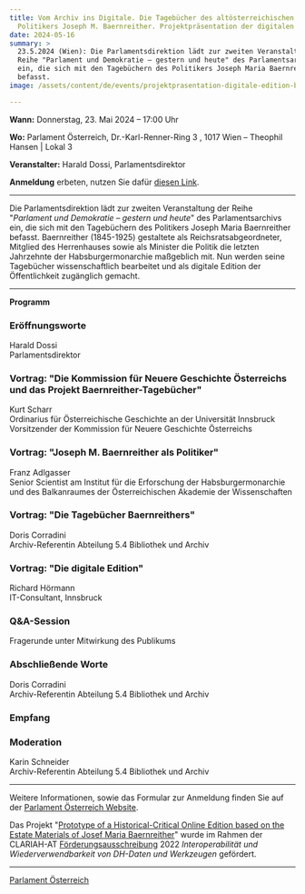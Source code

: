 ```yaml
---
title: Vom Archiv ins Digitale. Die Tagebücher des altösterreichischen
  Politikers Joseph M. Baernreither. Projektpräsentation der digitalen Edition.
date: 2024-05-16
summary: >
  23.5.2024 (Wien): Die Parlamentsdirektion lädt zur zweiten Veranstaltung der
  Reihe "Parlament und Demokratie – gestern und heute" des Parlamentsarchivs
  ein, die sich mit den Tagebüchern des Politikers Joseph Maria Baernreither
  befasst.
image: /assets/content/de/events/projektprasentation-digitale-edition-baernreither/image.png

---
```


**Wann:** Donnerstag, 23. Mai 2024 – 17:00 Uhr

**Wo:** Parlament Österreich, Dr.-Karl-Renner-Ring 3 , 1017 Wien – Theophil Hansen | Lokal 3

**Veranstalter:** Harald Dossi, Parlamentsdirektor

**Anmeldung** erbeten, nutzen Sie dafür [diesen Link](https://www.parlament.gv.at/erleben/veranstaltungen/F516DFB84B9051ED85B89CDC3A8AB7F5?selectedtab=anmeldung).

***

Die Parlamentsdirektion lädt zur zweiten Veranstaltung der Reihe "*Parlament und Demokratie – gestern und heute*" des Parlamentsarchivs ein, die sich mit den Tagebüchern des Politikers Joseph Maria Baernreither befasst. Baernreither (1845-1925) gestaltete als Reichsratsabgeordneter, Mitglied des Herrenhauses sowie als Minister die Politik die letzten Jahrzehnte der Habsburgermonarchie maßgeblich mit. Nun werden seine Tagebücher wissenschaftlich bearbeitet und als digitale Edition der Öffentlichkeit zugänglich gemacht.

***

**Programm**

### Eröffnungsworte

Harald Dossi\
Parlamentsdirektor

### Vortrag: "Die Kommission für Neuere Geschichte Österreichs und das Projekt Baernreither-Tagebücher"

Kurt Scharr\
Ordinarius für Österreichische Geschichte an der Universität Innsbruck\
Vorsitzender der Kommission für Neuere Geschichte Österreichs

### Vortrag: "Joseph M. Baernreither als Politiker"

Franz Adlgasser\
Senior Scientist am Institut für die Erforschung der Habsburgermonarchie und des Balkanraumes der Österreichischen Akademie der Wissenschaften

### Vortrag: "Die Tagebücher Baernreithers"

Doris Corradini\
Archiv-Referentin Abteilung 5.4 Bibliothek und Archiv

### Vortrag: "Die digitale Edition"

Richard Hörmann\
IT-Consultant, Innsbruck

### Q\&A-Session

Fragerunde unter Mitwirkung des Publikums

### Abschließende Worte

Doris Corradini\
Archiv-Referentin Abteilung 5.4 Bibliothek und Archiv

### Empfang

### Moderation

Karin Schneider\
Archiv-Referentin Abteilung 5.4 Bibliothek und Archiv

***

Weitere Informationen, sowie das Formular zur Anmeldung finden Sie auf der [Parlament Österreich Website](https://www.parlament.gv.at/erleben/veranstaltungen/F516DFB84B9051ED85B89CDC3A8AB7F5?selectedtab=inhalt).

Das Projekt "[Prototype of a Historical-Critical Online Edition based on the Estate Materials of Josef Maria Baernreither](/de/projects/prototype-historical-critical-online-edition-based-estate-materials-josef-maria-baernreither/)" wurde im Rahmen der CLARIAH-AT [Förderungsausschreibung](/de/project-funding/) 2022 *Interoperabilität und Wiederverwendbarkeit von DH-Daten und Werkzeugen* gefördert.

***

[Parlament Österreich](https://www.parlament.gv.at/erleben/veranstaltungen/F516DFB84B9051ED85B89CDC3A8AB7F5?selectedtab=inhalt)

